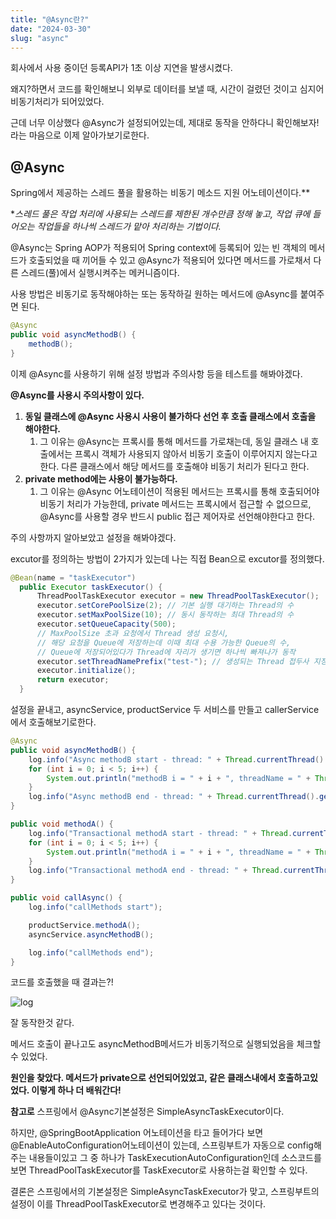 ```yaml
---
title: "@Async란?"
date: "2024-03-30"
slug: "async"
---
```

회사에서 사용 중이던 등록API가 1초 이상 지연을 발생시켰다. 

왜지?하면서 코드를 확인해보니 외부로 데이터를 보낼 때, 시간이 걸렸던 것이고 심지어 비동기처리가 되어있었다.

근데 너무 이상했다 @Async가 설정되어있는데, 제대로 동작을 안하다니 확인해보자! 라는 마음으로 이제 알아가보기로한다. 

## @Async
Spring에서 제공하는 스레드 풀을 활용하는 비동기 메소드 지원 어노테이션이다.** 

**스레드 풀은 작업 처리에 사용되는 스레드를 제한된 개수만큼 정해 놓고, 작업 큐에 들어오는 작업들을 하나씩 스레드가 맡아 처리하는 기법이다.*

@Async는 Spring AOP가 적용되어 Spring context에 등록되어 있는 빈 객체의 메서드가 호출되었을 때 끼어들 수 있고 @Async가 적용되어 있다면 메서드를 가로채서 다른 스레드(풀)에서 실행시켜주는 메커니즘이다.

사용 방법은 비동기로 동작해야하는 또는 동작하길 원하는 메서드에 @Async를 붙여주면 된다. 

```java
@Async
public void asyncMethodB() {
    methodB();
}
```

이제 @Async를 사용하기 위해 설정 방법과 주의사항 등을 테스트를 해봐야겠다.

**@Async를 사용시 주의사항이 있다.**

1. **동일 클래스에 @Async 사용시 사용이 불가하다 선언 후 호출 클래스에서 호출을 해야한다.** 
    1. 그 이유는 @Async는 프록시를 통해 메서드를 가로채는데, 동일 클래스 내 호출에서는 프록시 객체가 사용되지 않아서 비동기 호출이 이루어지지 않는다고 한다. 다른 클래스에서 해당 메서드를 호출해야 비동기 처리가 된다고 한다. 
2. **private method에는 사용이 불가능하다.**  
    1. 그 이유는 @Async 어노테이션이 적용된 메서드는 프록시를 통해 호출되어야 비동기 처리가 가능한데, private 메서드는 프록시에서 접근할 수 없으므로, @Async를 사용할 경우 반드시 public 접근 제어자로 선언해야한다고 한다. 
    

주의 사항까지 알아보았고 설정을 해봐야겠다.

excutor를 정의하는 방법이 2가지가 있는데 나는 직접 Bean으로 excutor를 정의했다. 

```java
@Bean(name = "taskExecutor")
  public Executor taskExecutor() {
      ThreadPoolTaskExecutor executor = new ThreadPoolTaskExecutor();
      executor.setCorePoolSize(2); // 기본 실행 대기하는 Thread의 수
      executor.setMaxPoolSize(10); // 동시 동작하는 최대 Thread의 수
      executor.setQueueCapacity(500);
      // MaxPoolSize 초과 요청에서 Thread 생성 요청시,
      // 해당 요청을 Queue에 저장하는데 이때 최대 수용 가능한 Queue의 수,
      // Queue에 저장되어있다가 Thread에 자리가 생기면 하나씩 빠져나가 동작
      executor.setThreadNamePrefix("test-"); // 생성되는 Thread 접두사 지정
      executor.initialize();
      return executor;
  }
```

설정을 끝내고, asyncService, productService 두 서비스를 만들고 callerService에서 호출해보기로한다. 

```java
@Async
public void asyncMethodB() {
    log.info("Async methodB start - thread: " + Thread.currentThread().getName());
    for (int i = 0; i < 5; i++) {
        System.out.println("methodB i = " + i + ", threadName = " + Thread.currentThread().getName());
    }
    log.info("Async methodB end - thread: " + Thread.currentThread().getName());
}
```

```java
public void methodA() {
    log.info("Transactional methodA start - thread: " + Thread.currentThread().getName());
    for (int i = 0; i < 5; i++) {
        System.out.println("methodA i = " + i + ", threadName = " + Thread.currentThread().getName());
    }
    log.info("Transactional methodA end - thread: " + Thread.currentThread().getName());
}
```

```java
public void callAsync() {
    log.info("callMethods start");

    productService.methodA();
    asyncService.asyncMethodB();

    log.info("callMethods end");
}
```

코드를 호출했을 때 결과는?! 

![log](/images/asyncresult.png)

잘 동작한것 같다. 

메서드 호출이 끝나고도 asyncMethodB메서드가 비동기적으로 실행되었음을 체크할 수 있었다. 

**원인을 찾았다. 
메서드가 private으로 선언되어있었고, 같은 클래스내에서 호출하고있었다.
이렇게 하나 더 배워간다!**


**참고로**
스프링에서 @Async기본설정은 SimpleAsyncTaskExecutor이다.

하지만, @SpringBootApplication 어노테이션을 타고 들어가다 보면 @EnableAutoConfiguration어노테이션이 있는데, 스프링부트가 자동으로 config해주는 내용들이있고 그 중 하나가 TaskExecutionAutoConfiguration인데 소스코드를 보면 ThreadPoolTaskExecutor를 TaskExecutor로 사용하는걸 확인할 수 있다. 

결론은 스프링에서의 기본설정은 SimpleAsyncTaskExecutor가 맞고, 스프링부트의 설정이 이를 ThreadPoolTaskExecutor로 변경해주고 있다는 것이다.